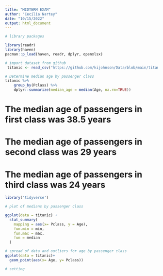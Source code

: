 ```yaml
---
title: "MIDTERM EXAM"
author: "Cecilia Nartey"
date: "10/15/2022"
output: html_document
---
```


```r
# library packages

library(readr)
library(haven)
pacman::p_load(haven, readr, dplyr, openxlsx)
```

```r
# import dataset from github
 titanic <- read_csv("https://github.com/kijohnson/Data/blob/main/titanic.csv?raw=true")
```

```r
# Determine median age by passenger class
titanic %>%
    group_by(Pclass) %>%
    dplyr::summarize(median_age = median(Age, na.rm=TRUE))

```
# The median age of passengers in first class was 38.5 years
# The median age of passengers in second class was 29 years
# The median age of passengers in third class was 24 years

```r
library('tidyverse')
```

```r
# plot of medians by passenger class

ggplot(data = titanic) +
  stat_summary(
    mapping = aes(x= Pclass, y = Age),
    fun.min = min,
    fun.max = max,
    fun = median
  )
```

```r
# spread of data and outliers for age by passenger class
ggplot(data = titanic)+
  geom_point(aes(x= Age, y= Pclass))


```
```r
# setting 
```

